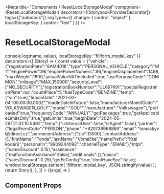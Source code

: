 

<Meta
  title="Components / ResetLocalStorageModal"
  component={ResetLocalStorageModal}
  decorators={[StorybookProviderDecorator]}
  tags={["autodocs"]}
  argTypes={{
    change: { control: "object" },
    localStorageKey: { control: "text" }
  }}
/>

# ResetLocalStorageModal


<Canvas>
  <Story
    name="Default"
    args={{
      change: (name, value) => console.log(name, value),
      localStorageKey: "fillform_modal_key"
    }}
    decorators={[
      (Story) => {
        const value = {"vehicle":{"registrationPlate":"8AM4018","type":"PERSONAL_VEHICLE","category":"M1","enginePower":96,"enginePowerNumeric":96,"engineDisplacement":1498,"maxWeight":1800,"actualValueVATIncluded":true,"usePurposeCode":"COMMON","mileage":"MAX_150000","securityLevel":["NO_SECURITY"],"registrationBookNumber":"UL697491","specialRegistrationPlate":null,"countPlace":5,"fuelTypeCode":"BENZINE","temp":{"vin":true},"leadinDate":"2021-02-04T00:00:00.000Z","leadinDateInFuture":false,"manufacturerModelCode":"VOLKSWAGEN_GOLF","model":"GOLF","manufacturer":"Volkswagen"},"preloaded":true,"frequencyCode":"ANNUALY","getPackages":true,"getApplicableLimitsOnly":true,"getLimits":true,"beginDate":"2024-05-29T21:31:10.549Z","temp":{"isInternalUser":false,"isAgent":false},"partner":{"legalFormCode":"PERSON","phone":"+420739968866","email":"tomaskyvl@direct.cz","permanentAddress":{"zip":13000},"contactAddress":{},"firstName":"Tonda","lastName":"Vomáčka","namePrefix":"Král kodérů","personalIn":"9909244092","channelType":"EMAIL"},"mtpl":{"salesDiscount":0.15},"assistance":{"malfunctionAssistance":false},"additionals":{},"casco":{"salesDiscount":0.25},"getFeConfig":true,"dontHaveSpz":false};
        window.localStorage.setItem( 'fillform_modal_key', JSON.stringify(value) );
        return Story();
      },
    ]}
  >
    {(args) => <ResetLocalStorageModal {...args} />}
  </Story>
</Canvas>

## Component Props

<ArgsTable of={ResetLocalStorageModal} />
